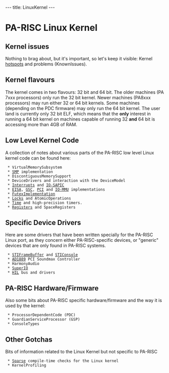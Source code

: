 ---
title: LinuxKernel
---

= PA-RISC Linux Kernel =

== Kernel issues ==

Nothing to brag about, but it's important, so let's keep it visible:
Kernel [[hotspots]] and problems (KnownIssues).

== Kernel flavours ==

The kernel comes in two flavours: 32 bit and 64 bit. The older machines (PA 7xxx processors) only run the 32 bit kernel. Newer machines (PA8xxx processors) may run either 32 or 64 bit kernels. Some machines (depending on the PDC firmware) may only run the 64 bit kernel. The user land is currently only 32 bit ELF, which means that the '''only''' interest in running a 64 bit kernel on machines capable of running 32 '''and''' 64 bit is accessing more than 4GB of RAM.

== Low Level Kernel Code ==

A collection of notes about various parts of the PA-RISC low level Linux kernel code can be found here:

  * VirtualMemorySubsystem
  * [[SMP]] implementation
  * DiscontiguousMemorySupport
  * DeviceDrivers and interaction with the DeviceModel
  * [[Interrupts]] and [[IO-SAPIC]]
  * [[EISA]], [[GSC]], [[PCI]] and [[IO-MMU]] implementations
  * [[FutexImplementation]]
  * [[Locks]] and AtomicOperations
  * [[Time]] and high-precision timers.
  * [[Registers]] and SpaceRegisters

== Specific Device Drivers ==

Here are some drivers that have been written specially for the PA-RISC Linux port, as they concern either PA-RISC-specific devices, or "generic" devices that are only found in PA-RISC systems.

  * [[STIFrameBuffer]] and [[STIConsole]]
  * [[AD1889]] PCI Soundmax Controller
  * HarmonyAudio
  * [[SuperIO]]
  * [[HIL]] bus and drivers  

== PA-RISC Hardware/Firmware ==

Also some bits about PA-RISC specific hardware/firmware and the way it is used by the kernel:

  * ProcessorDependentCode (PDC)
  * GuardianServiceProcessor (GSP)
  * ConsoleTypes

== Other Gotchas ==

Bits of information related to the Linux Kernel but not specific to PA-RISC

  * [[Sparse]] compile-time checks for the Linux kernel
  * KernelProfiling